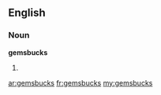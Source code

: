 ==English==

===Noun===
'''gemsbucks'''

# {{plural of|[[gemsbuck]]}}

[[ar:gemsbucks]]
[[fr:gemsbucks]]
[[my:gemsbucks]]